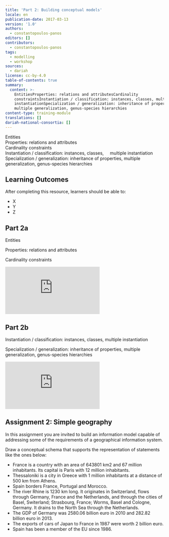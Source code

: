 ```yaml
---
title: 'Part 2: Building conceptual models'
locale: en
publication-date: 2017-03-13
version: '1.0'
authors:
  - constantopoulos-panos
editors: []
contributors:
  - constantopoulos-panos
tags:
  - modelling
  - workshop
sources:
  - dariah
license: cc-by-4.0
table-of-contents: true
summary:
  content: >-
    EntitiesProperties: relations and attributesCardinality
    constraintsInstantiation / classification: instances, classes, multiple
    instantiationSpecialization / generalization: inheritance of properties,
    multiple generalization, genus-species hierarchies
content-type: training-module
translations: []
dariah-national-consortia: []
---
```

Entities\
Properties: relations and attributes\
Cardinality constraints\
Instantiation / classification: instances, classes,     multiple instantiation\
Specialization / generalization: inheritance of properties, multiple generalization, genus-species hierarchies

## Learning Outcomes

After completing this resource, learners should be able to:

* X
* Y
* Z

## Part 2a

Entities

Properties: relations and attributes

Cardinality constraints

<Embed src="https://www.youtube.com/embed/tSqgIxKPZv8">

</Embed>

## Part 2b

Instantiation / classification: instances, classes, multiple instantiation

Specialization / generalization: inheritance of properties, multiple generalization, genus-species hierarchies

<Embed src="https://www.youtube.com/embed/yxiWWSe08Og">

</Embed>

## Assignment 2: Simple geography

In this assignment you are invited to build an information model capable of addressing some of the requirements of a geographical information system.

Draw a conceptual schema that supports the representation of statements like the ones below:

* France is a country with an area of 643801 km2 and 67 million inhabitants. Its capital is Paris with 12 million inhabitants.
* Thessaloniki is a city in Greece with 1 million inhabitants at a distance of 500 km from Athens.
* Spain borders France, Portugal and Morocco.
* The river Rhine is 1230 km long. It originates in Switzerland, flows through Germany, France and the Netherlands, and through the cities of Basel, Switerland; Strasbourg, France; Worms, Basel and Cologne, Germany. It drains to the North Sea through the Netherlands.
* The GDP of Germany was 2580.06 billion euro in 2010 and 282.82 billion euro in 2013.
* The exports of cars of Japan to France in 1987 were worth 2 billion euro.
* Spain has been a member of the EU since 1986.
